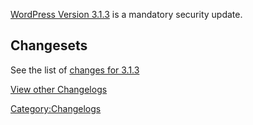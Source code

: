 [[Version_3.1.3|WordPress Version 3.1.3]] is a mandatory security update.

==Changesets==

See the list of [http://core.trac.wordpress.org/log/branches/3.1/?action=stop_on_copy&mode=stop_on_copy&rev=18023&stop_rev=17805&limit=100 changes for 3.1.3]


[[WordPress Versions|View other Changelogs]]

[[Category:Changelogs]]